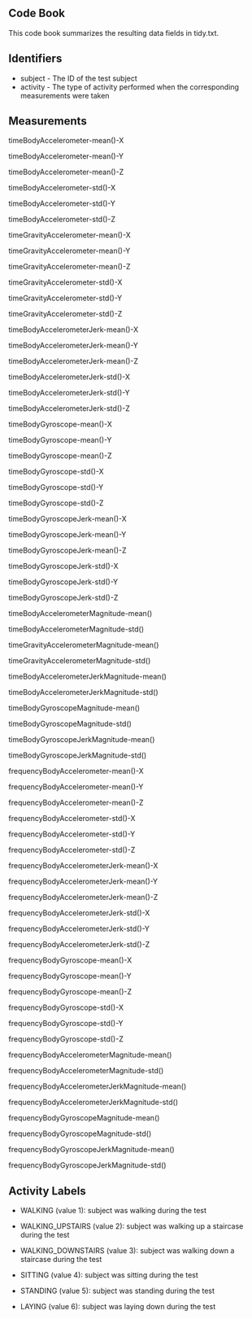 
Code Book
---------
This code book summarizes the resulting data fields in tidy.txt.

Identifiers
-----------

- subject - The ID of the test subject
- activity - The type of activity performed when the corresponding measurements were taken 

Measurements
------------

timeBodyAccelerometer-mean()-X

timeBodyAccelerometer-mean()-Y

timeBodyAccelerometer-mean()-Z

timeBodyAccelerometer-std()-X

timeBodyAccelerometer-std()-Y  

timeBodyAccelerometer-std()-Z    

timeGravityAccelerometer-mean()-X 

timeGravityAccelerometer-mean()-Y    

timeGravityAccelerometer-mean()-Z   

timeGravityAccelerometer-std()-X    

timeGravityAccelerometer-std()-Y       

timeGravityAccelerometer-std()-Z         

timeBodyAccelerometerJerk-mean()-X         

timeBodyAccelerometerJerk-mean()-Y        

timeBodyAccelerometerJerk-mean()-Z        

timeBodyAccelerometerJerk-std()-X           

timeBodyAccelerometerJerk-std()-Y         

timeBodyAccelerometerJerk-std()-Z        

timeBodyGyroscope-mean()-X              

timeBodyGyroscope-mean()-Y               

timeBodyGyroscope-mean()-Z                 

timeBodyGyroscope-std()-X                 

timeBodyGyroscope-std()-Y                 

timeBodyGyroscope-std()-Z                 

timeBodyGyroscopeJerk-mean()-X            

timeBodyGyroscopeJerk-mean()-Y        

timeBodyGyroscopeJerk-mean()-Z        

timeBodyGyroscopeJerk-std()-X       

timeBodyGyroscopeJerk-std()-Y          

timeBodyGyroscopeJerk-std()-Z               

timeBodyAccelerometerMagnitude-mean()    

timeBodyAccelerometerMagnitude-std()       

timeGravityAccelerometerMagnitude-mean()    

timeGravityAccelerometerMagnitude-std()      

timeBodyAccelerometerJerkMagnitude-mean()    

timeBodyAccelerometerJerkMagnitude-std()      

timeBodyGyroscopeMagnitude-mean()        

timeBodyGyroscopeMagnitude-std()          

timeBodyGyroscopeJerkMagnitude-mean()       

timeBodyGyroscopeJerkMagnitude-std()         

frequencyBodyAccelerometer-mean()-X      

frequencyBodyAccelerometer-mean()-Y      

frequencyBodyAccelerometer-mean()-Z       

frequencyBodyAccelerometer-std()-X        

frequencyBodyAccelerometer-std()-Y       

frequencyBodyAccelerometer-std()-Z         

frequencyBodyAccelerometerJerk-mean()-X       

frequencyBodyAccelerometerJerk-mean()-Y       

frequencyBodyAccelerometerJerk-mean()-Z      

frequencyBodyAccelerometerJerk-std()-X        

frequencyBodyAccelerometerJerk-std()-Y      

frequencyBodyAccelerometerJerk-std()-Z    

frequencyBodyGyroscope-mean()-X        

frequencyBodyGyroscope-mean()-Y       

frequencyBodyGyroscope-mean()-Z         

frequencyBodyGyroscope-std()-X          

frequencyBodyGyroscope-std()-Y         

frequencyBodyGyroscope-std()-Z          

frequencyBodyAccelerometerMagnitude-mean()   

frequencyBodyAccelerometerMagnitude-std()     

frequencyBodyAccelerometerJerkMagnitude-mean()

frequencyBodyAccelerometerJerkMagnitude-std() 

frequencyBodyGyroscopeMagnitude-mean()        

frequencyBodyGyroscopeMagnitude-std()         

frequencyBodyGyroscopeJerkMagnitude-mean()    

frequencyBodyGyroscopeJerkMagnitude-std()

Activity Labels
---------------

- WALKING (value 1): subject was walking during the test

- WALKING_UPSTAIRS (value 2): subject was walking up a staircase during the test

- WALKING_DOWNSTAIRS (value 3): subject was walking down a staircase during the test

- SITTING (value 4): subject was sitting during the test

- STANDING (value 5): subject was standing during the test

- LAYING (value 6): subject was laying down during the test